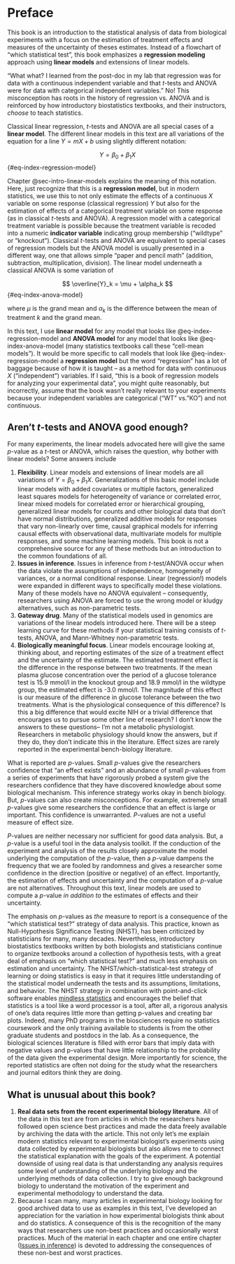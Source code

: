 # Preface {.unnumbered}

This book is an introduction to the statistical analysis of data from biological experiments with a focus on the estimation of treatment effects and measures of the uncertainty of theses estimates. Instead of a flowchart of "which statistical test", this book emphasizes a **regression modeling** approach using **linear models** and extensions of linear models.

"What what? I learned from the post-doc in my lab that regression was for data with a continuous independent variable and that *t*-tests and ANOVA were for data with categorical independent variables." No! This misconception has roots in the history of regression vs. ANOVA and is reinforced by how introductory biostatistics textbooks, and their instructors, *choose* to teach statistics.

Classical linear regression, *t*-tests and ANOVA are all special cases of a **linear model**. The different linear models in this text are all variations of the equation for a line $Y = mX + b$ using slightly different notation:

$$
Y = \beta_0 + \beta_1 X
$$ {#eq-index-regression-model}

Chapter @sec-intro-linear-models explains the meaning of this notation. Here, just recognize that this is a **regression model**, but in modern statistics, we use this to not only estimate the effects of a continuous $X$ variable on some response (classical regression) $Y$ but also for the estimation of effects of a categorical treatment variable on some response (as in classical *t*-tests and ANOVA). A regression model with a categorical treatment variable is possible because the treatment variable is recoded into a numeric **indicator variable** indicating group membership ("wildtype" or "knockout"). Classical *t*-tests and ANOVA are equivalent to special cases of regression models but the ANOVA model is usually presented in a different way, one that allows simple "paper and pencil math" (addition, subtraction, multiplication, division). The linear model underneath a classical ANOVA is some variation of

$$
\overline{Y}_k = \mu + \alpha_k
$$ {#eq-index-anova-model}

where $\mu$ is the grand mean and $\alpha_k$ is the difference between the mean of treatment *k* and the grand mean.

In this text, I use **linear model** for any model that looks like @eq-index-regression-model and **ANOVA model** for any model that looks like @eq-index-anova-model (many statistics textbooks call these "cell-mean models"). It would be more specific to call models that look like @eq-index-regression-model a **regression model** but the word "regression" has a lot of baggage because of how it is taught -- as a method for data with continuous $X$ ("independent") variables. If I said, "this is a book of regression models for analyzing your experimental data", you might quite reasonably, but incorrectly, assume that the book wasn't really relevant to your experiments because your independent variables are categorical ("WT" vs."KO") and not continuous.

## Aren't *t*-tests and ANOVA good enough? {-}

For many experiments, the linear models advocated here will give the same *p*-value as a *t*-test or ANOVA, which raises the question, why bother with linear models? Some answers include

1. **Flexibility**. Linear models and extensions of linear models are all variations of $Y = \beta_0 + \beta_1 X$. Generalizations of this basic model include linear models with added covariates or multiple factors, generalized least squares models for heterogeneity of variance or correlated error, linear mixed models for correlated error or hierarchical grouping, generalized linear models for counts and other biological data that don't have normal distributions, generalized additive models for responses that vary non-linearly over time, causal graphical models for inferring causal effects with observational data, multivariate models for multiple responses, and some machine learning models. This book is not a comprehensive source for any of these methods but an introduction to the common foundations of all.
2. **Issues in inference**. Issues in inference from *t*-test/ANOVA occur when the data violate the assumptions of independence, homogeneity of variances, or a normal conditional response. Linear (regression!) models were expanded in different ways to specifically model these violations. Many of these models have no ANOVA equivalent -- consequently, researchers using ANOVA are forced to use the wrong model or kludgy alternatives, such as non-parametric tests.
3. **Gateway drug**. Many of the statistical models used in genomics are variations of the linear models introduced here. There will be a steep learning curve for these methods if your statistical training consists of *t*-tests, ANOVA, and Mann-Whitney non-parametric tests.
4. **Biologically meaningful focus**. Linear models encourage looking at, thinking about, and reporting estimates of the size of a treatment effect and the uncertainty of the estimate. The estimated treatment effect is the difference in the response between two treatments. If the mean plasma glucose concentration over the period of a glucose tolerance test is 15.9 mmol/l in the knockout group and 18.9 mmol/l in the wildtype group, the estimated effect is -3.0 mmol/l. The magnitude of this effect is our measure of the difference in glucose tolerance between the two treatments. What is the physiological consequence of this difference? Is this a big difference that would excite NIH or a trivial difference that encourages us to pursue some other line of research? I don't know the answers to these questions-- I'm not a metabolic physiologist. Researchers in metabolic physiology should know the answers, but if they do, they don't indicate this in the literature. Effect sizes are rarely reported in the experimental bench-biology literature.

What is reported are *p*-values. Small *p*-values give the researchers confidence that "an effect exists" and an abundance of small *p*-values from a series of experiments that have rigorously probed a system give the researchers confidence that they have discovered knowledge about some biological mechanism. This inference strategy works okay in bench biology. But, *p*-values can also create misconceptions. For example, extremely small *p*-values give some researchers the confidence that an effect is large or important. This confidence is unwarranted. *P*-values are not a useful measure of effect size.

*P*-values are neither necessary nor sufficient for good data analysis. But, a *p*-value is a useful tool in the data analysis toolkit. If the conduction of the experiment and analysis of the results closely approximate the model underlying the computation of the *p*-value, then a *p*-value dampens the frequency that we are fooled by randomness and gives a researcher some confidence in the direction (positive or negative) of an effect. Importantly, the estimation of effects and uncertainty and the computation of a *p*-value are not alternatives. Throughout this text, linear models are used to compute a *p*-value *in addition to* the estimates of effects and their uncertainty.

::: {.callout-note title="NHST Blues"}
The emphasis on *p*-values as *the* measure to report is a consequence of the "which statistical test?" strategy of data analysis. This practice, known as Null-Hypothesis Significance Testing (NHST), has been criticized by statisticians for many, many decades. Nevertheless, introductory biostatistics textbooks written by both biologists and statisticians continue to organize textbooks around a collection of hypothesis tests, with a great deal of emphasis on "which statistical test?" and much less emphasis on estimation and uncertainty. The NHST/which-statistical-test strategy of learning or doing statistics is easy in that it requires little understanding of the statistical model underneath the tests and its assumptions, limitations, and behavior. The NHST strategy in combination with point-and-click software enables [mindless statistics](https://www.sciencedirect.com/science/article/abs/pii/S1053535704000927){target="_blank"} and encourages the belief that statistics is a tool like a word processor is a tool, after all, a rigorous analysis of one's data requires little more than getting p-values and creating bar plots. Indeed, many PhD programs in the biosciences require no statistics coursework and the only training available to students is from the other graduate students and postdocs in the lab. As a consequence, the biological sciences literature is filled with error bars that imply data with negative values and p-values that have little relationship to the probability of the data given the experimental design. More importantly for science, the reported statistics are often not doing for the study what the researchers and journal editors think they are doing.
:::

## What is unusual about this book? {-}

1. **Real data sets from the recent experimental biology literature**. All of the data in this text are from articles in which the researchers have followed open science best practices and made the data freely available by archiving the data with the article. This not only let's me explain modern statistics relevant to experimental biologist's experiments using data collected by experimental biologists but also allows me to connect the statistical explanation with the goals of the experiment. A potential downside of using real data is that understanding any analysis requires some level of understanding of the underlying biology and the underlying methods of data collection. I try to give enough background biology to understand the motivation of the experiment and experimental methodology to understand the data.
2. Because I scan many, many articles in experimental biology looking for good archived data to use as examples in this text, I've developed an appreciation for the variation in how experimental biologists think about and do statistics. A consequence of this is the recognition of the many ways that researchers use non-best practices and occasionally worst practices. Much of the material in each chapter and one entire chapter ([Issues in inference](#issues)) is devoted to addressing the consequences of these non-best and worst practices. 
